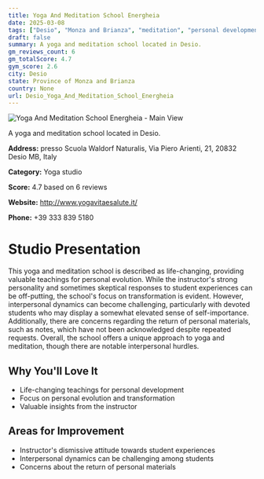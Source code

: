 ```yaml
---
title: Yoga And Meditation School Energheia
date: 2025-03-08
tags: ["Desio", "Monza and Brianza", "meditation", "personal development", "transformational", "personal growth", "Desio"]  
draft: false
summary: A yoga and meditation school located in Desio.
gm_reviews_count: 6
gm_totalScore: 4.7
gym_score: 2.6
city: Desio
state: Province of Monza and Brianza
country: None
url: Desio_Yoga_And_Meditation_School_Energheia
---
```


<div className="aspect-[16/9] relative my-8">
  <img 
    src="https://streetviewpixels-pa.googleapis.com/v1/thumbnail?panoid=Yt81yxQLFsfrKCqY9lPk6A&cb_client=search.gws-prod.gps&w=408&h=240&yaw=183.54991&pitch=0&thumbfov=100"
    alt="Yoga And Meditation School Energheia - Main View"
    className="object-cover absolute inset-0 w-full h-full rounded-lg"
  />
</div>

A yoga and meditation school located in Desio.

**Address:** presso Scuola Waldorf Naturalis, Via Piero Arienti, 21, 20832 Desio MB, Italy

**Category:** Yoga studio

**Score:** 4.7 based on 6 reviews

**Website:** http://www.yogavitaesalute.it/

**Phone:** +39 333 839 5180

# Studio Presentation

This yoga and meditation school is described as life-changing, providing valuable teachings for personal evolution. While the instructor's strong personality and sometimes skeptical responses to student experiences can be off-putting, the school's focus on transformation is evident. However, interpersonal dynamics can become challenging, particularly with devoted students who may display a somewhat elevated sense of self-importance. Additionally, there are concerns regarding the return of personal materials, such as notes, which have not been acknowledged despite repeated requests. Overall, the school offers a unique approach to yoga and meditation, though there are notable interpersonal hurdles.

## Why You'll Love It

- Life-changing teachings for personal development
- Focus on personal evolution and transformation
- Valuable insights from the instructor

## Areas for Improvement

- Instructor's dismissive attitude towards student experiences
- Interpersonal dynamics can be challenging among students
- Concerns about the return of personal materials

<div className="grid grid-cols-1 xl:grid-cols-2 gap-4 my-8">

</div>